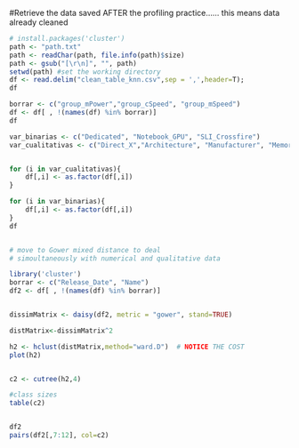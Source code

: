 #Retrieve the data saved AFTER the profiling practice...... this means data already cleaned

```{r}
# install.packages('cluster')
path <- "path.txt"
path <- readChar(path, file.info(path)$size)
path <- gsub("[\r\n]", "", path)
setwd(path) #set the working directory
df <- read.delim("clean_table_knn.csv",sep = ',',header=T);
df

borrar <- c("group_mPower","group_cSpeed", "group_mSpeed")
df <- df[ , !(names(df) %in% borrar)]
df

var_binarias <- c("Dedicated", "Notebook_GPU", "SLI_Crossfire")
var_cualitativas <- c("Direct_X","Architecture", "Manufacturer", "Memory_Type", "Open_GL", "Shader", "Name", "Resolution_WxH", "Release_Date", "Memory_Bus")


for (i in var_cualitativas){ 
    df[,i] <- as.factor(df[,i])
}

for (i in var_binarias){ 
    df[,i] <- as.factor(df[,i]) 
}
df



```



```{r}
# move to Gower mixed distance to deal 
# simoultaneously with numerical and qualitative data

library('cluster')
borrar <- c("Release_Date", "Name")
df2 <- df[ , !(names(df) %in% borrar)]


dissimMatrix <- daisy(df2, metric = "gower", stand=TRUE)

distMatrix<-dissimMatrix^2

h2 <- hclust(distMatrix,method="ward.D")  # NOTICE THE COST
plot(h2)


c2 <- cutree(h2,4)

#class sizes 
table(c2)


df2
pairs(df2[,7:12], col=c2)

```



